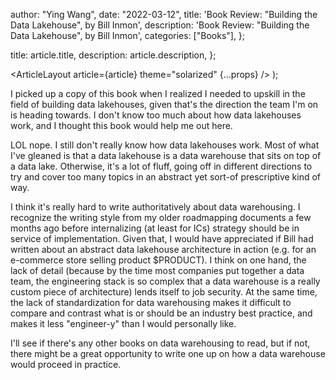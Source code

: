 
  author: "Ying Wang",
  date: "2022-03-12",
  title: 'Book Review: "Building the Data Lakehouse", by Bill Inmon',
  description: 'Book Review: "Building the Data Lakehouse", by Bill Inmon',
  categories: ["Books"],
};

  title: article.title,
  description: article.description,
};

  <ArticleLayout article={article} theme="solarized" {...props} />
);

I picked up a copy of this book when I realized I needed to upskill in the field
of building data lakehouses, given that's the direction the team I'm on is
heading towards. I don't know too much about how data lakehouses work, and I
thought this book would help me out here.

LOL nope. I still don't really know how data lakehouses work. Most of what I've
gleaned is that a data lakehouse is a data warehouse that sits on top of a data
lake. Otherwise, it's a lot of fluff, going off in different directions to try
and cover too many topics in an abstract yet sort-of prescriptive kind of way.

I think it's really hard to write authoritatively about data warehousing. I
recognize the writing style from my older roadmapping documents a few months ago
before internalizing (at least for ICs) strategy should be in service of
implementation. Given that, I would have appreciated if Bill had written about
an abstract data lakehouse architecture in action (e.g. for an e-commerce store
selling product $PRODUCT). I think on one hand, the lack of detail (because by
the time most companies put together a data team, the engineering stack is so
complex that a data warehouse is a really custom piece of architecture) lends
itself to job security. At the same time, the lack of standardization for data
warehousing makes it difficult to compare and contrast what is or should be an
industry best practice, and makes it less "engineer-y" than I would personally
like.

I'll see if there's any other books on data warehousing to read, but if not,
there might be a great opportunity to write one up on how a data warehouse would
proceed in practice.
